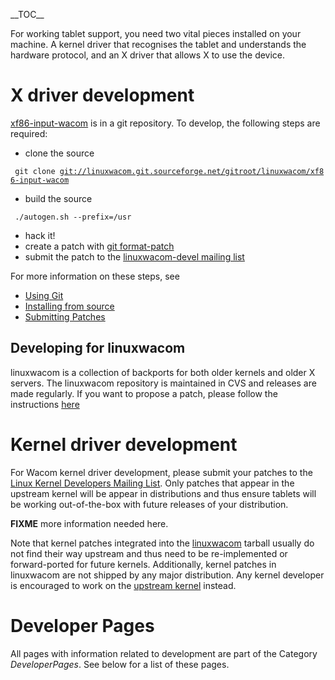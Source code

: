 __TOC__

For working tablet support, you need two vital pieces installed on your machine. A kernel driver that recognises the tablet and understands the hardware protocol, and an X driver that allows X to use the device.

= X driver development =
[[xf86-input-wacom]] is in a git repository. To develop, the following steps are required:
* clone the source
  git clone git://linuxwacom.git.sourceforge.net/gitroot/linuxwacom/xf86-input-wacom
* build the source
  ./autogen.sh --prefix=/usr
* hack it!
* create a patch with [[Using Git|git format-patch]]
* submit the patch to the [https://lists.sourceforge.net/lists/listinfo/linuxwacom-devel linuxwacom-devel mailing list]

For more information on these steps, see 
* [[Using Git]]
* [[Installing from source]]
* [[Submitting Patches]]

== Developing for linuxwacom ==
linuxwacom is a collection of backports for both older kernels and older X servers. The linuxwacom repository is maintained in CVS and releases are made regularly. If you want to propose a patch, please follow the instructions [[LinuxwacomDevelopment | here]]

= Kernel driver development =

For Wacom kernel driver development, please submit your patches to the [http://lkml.org Linux Kernel Developers Mailing List]. Only patches that appear in the upstream kernel will be appear in distributions and thus ensure tablets will be working out-of-the-box with future releases of your distribution.

'''FIXME''' more information needed here.

Note that kernel patches integrated into the [[linuxwacom]] tarball usually do not find their way upstream and thus need to be re-implemented or forward-ported for future kernels. Additionally, kernel patches in linuxwacom are not shipped by any major distribution. Any kernel developer is encouraged to work on the [http://kernel.org upstream kernel] instead.

= Developer Pages =
All pages with information related to development are part of the Category ''DeveloperPages''. See below for a list of these pages.